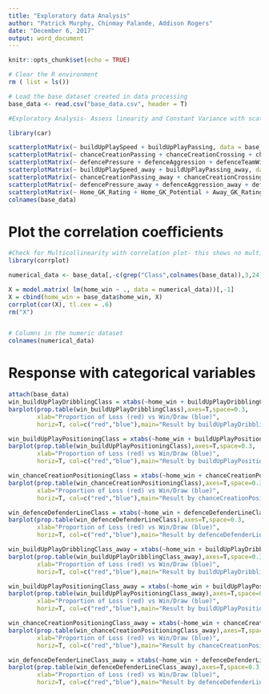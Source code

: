 ---
title: "Exploratory data Analysis"
author: "Patrick Murphy, Chinmay Palande, Addison Rogers"
date: "December 6, 2017"
output: word_document
---
  
```{r setup, include=FALSE}
knitr::opts_chunk$set(echo = TRUE)
```

```{r}
# Clear the R environment
rm ( list = ls())

# Load the base dataset created in data processing
base_data <- read.csv("base_data.csv", header = T)

#Exploratory Analysis- Assess linearity and Constant Variance with scatterplot Matrix

library(car)

scatterplotMatrix(~ buildUpPlaySpeed + buildUpPlayPassing, data = base_data, smooth = FALSE)
scatterplotMatrix(~ chanceCreationPassing + chanceCreationCrossing + chanceCreationShooting, data = base_data, smooth = FALSE)
scatterplotMatrix(~ defencePressure + defenceAggression + defenceTeamWidth, data = base_data, smooth = FALSE)
scatterplotMatrix(~ buildUpPlaySpeed_away + buildUpPlayPassing_away, data = base_data, smooth = FALSE)
scatterplotMatrix(~ chanceCreationPassing_away + chanceCreationCrossing_away + chanceCreationShooting_away, data = base_data, smooth = FALSE)
scatterplotMatrix(~ defencePressure_away + defenceAggression_away + defenceTeamWidth_away, data = base_data, smooth = FALSE)
scatterplotMatrix(~ Home_GK_Rating + Home_GK_Potential + Away_GK_Rating + Away_GK_Potential, data = base_data, smooth = FALSE)
colnames(base_data)

```

# Plot the correlation coefficients 

```{r}

#Check for Multicollinearity with correlation plot- this shows no multicollinearity
library(corrplot)

numerical_data <- base_data[,-c(grep("Class",colnames(base_data)),3,24)]

X = model.matrix( lm(home_win ~ ., data = numerical_data))[,-1]
X = cbind(home_win = base_data$home_win, X)
corrplot(cor(X), tl.cex = .6)
rm("X")


# Columns in the numeric dataset
colnames(numerical_data)
```

# Response with categorical variables

```{r}
attach(base_data)
win_buildUpPlayDribblingClass = xtabs(~home_win + buildUpPlayDribblingClass)
barplot(prop.table(win_buildUpPlayDribblingClass),axes=T,space=0.3,
        xlab="Proportion of Loss (red) vs Win/Draw (blue)",
        horiz=T, col=c("red","blue"),main="Result by buildUpPlayDribbling")

win_buildUpPlayPositioningClass = xtabs(~home_win + buildUpPlayPositioningClass)
barplot(prop.table(win_buildUpPlayPositioningClass),axes=T,space=0.3,
        xlab="Proportion of Loss (red) vs Win/Draw (blue)",
        horiz=T, col=c("red","blue"),main="Result by buildUpPlayPositioning")

win_chanceCreationPositioningClass = xtabs(~home_win + chanceCreationPositioningClass)
barplot(prop.table(win_chanceCreationPositioningClass),axes=T,space=0.3,
        xlab="Proportion of Loss (red) vs Win/Draw (blue)",
        horiz=T, col=c("red","blue"),main="Result by chanceCreationPositioning")

win_defenceDefenderLineClass = xtabs(~home_win + defenceDefenderLineClass)
barplot(prop.table(win_defenceDefenderLineClass),axes=T,space=0.3,
        xlab="Proportion of Loss (red) vs Win/Draw (blue)",
        horiz=T, col=c("red","blue"),main="Result by defenceDefenderLine")

win_buildUpPlayDribblingClass_away = xtabs(~home_win + buildUpPlayDribblingClass_away)
barplot(prop.table(win_buildUpPlayDribblingClass_away),axes=T,space=0.3,
        xlab="Proportion of Loss (red) vs Win/Draw (blue)",
        horiz=T, col=c("red","blue"),main="Result by buildUpPlayDribblingAway")

win_buildUpPlayPositioningClass_away = xtabs(~home_win + buildUpPlayPositioningClass_away)
barplot(prop.table(win_buildUpPlayPositioningClass_away),axes=T,space=0.3,
        xlab="Proportion of Loss (red) vs Win/Draw (blue)",
        horiz=T, col=c("red","blue"),main="Result by buildUpPlayPositioningAway")

win_chanceCreationPositioningClass_away = xtabs(~home_win + chanceCreationPositioningClass_away)
barplot(prop.table(win_chanceCreationPositioningClass_away),axes=T,space=0.3,
        xlab="Proportion of Loss (red) vs Win/Draw (blue)",
        horiz=T, col=c("red","blue"),main="Result by chanceCreationPositioningAway")

win_defenceDefenderLineClass_away = xtabs(~home_win + defenceDefenderLineClass_away)
barplot(prop.table(win_defenceDefenderLineClass_away),axes=T,space=0.3,
        xlab="Proportion of Loss (red) vs Win/Draw (blue)",
        horiz=T, col=c("red","blue"),main="Result by defenceDefenderLineAway")

```

